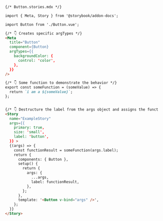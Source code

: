 ```md
{/* Button.stories.mdx */}

import { Meta, Story } from '@storybook/addon-docs';

import Button from './Button.vue';

{/* 👇 Creates specific argTypes */}
<Meta
  title="Button"
  component={Button}
  argTypes={{
    backgroundColor: {
      control: 'color',
    },
  }}
/>

{/* 👇 Some function to demonstrate the behavior */}
export const someFunction = (someValue) => {
  return `i am a ${someValue}`;
};


{/* 👇 Destructure the label from the args object and assigns the function result to a variable and pass it as a prop into the component */}
<Story
  name="ExampleStory"
  args={{
    primary: true,
    size: 'small',
    label: 'button',
  }} >
  {(args) => {
    const functionResult = someFunction(args.label);
    return {
      components: { Button },
      setup() {
        return {
          args: {
            ...args,
            label: functionResult,
          },
        };
      },
      template: '<Button v-bind="args" />',
    };
  }}
</Story>
```
